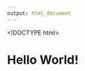 ```yaml
---
output: html_document
---
```


<!DOCTYPE html>
<html>
  <head>
    <meta charset="utf-8">
    <title>Home</title>
  </head>
  <body>
    <h1>Hello World!</h1>
  </body>
</html>
